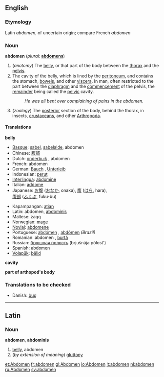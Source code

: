 {{Wikisource1911Enc|Abdomen}}
==English==

===Etymology===
Latin ''abdomen'', of uncertain origin; compare French ''abdomen''

===Noun===
'''abdomen'''  (''plural:'' '''[[abdomens]]''')
# (''anatomy'') The [[belly]], or that part of the body between the [[thorax]] and the [[pelvis]].
# The cavity of the belly, which is lined by the [[peritoneum]], and contains the stomach, [[bowels]], and other [[viscera]]. In man, often restricted to the part between the [[diaphragm]] and the [[commencement]] of the pelvis, the [[remainder]] being called the [[pelvic]] cavity.
#:''He was all bent over complaining of pains in the abdomen.''
# (''zoology'') The [[posterior]] section of the body, behind the thorax, in insects, [[crustaceans]], and other [[Arthropoda]].

====Translations====

'''belly'''
{{top}}
*[[Basque]]: [[sabel]], [[sabelalde]], abdomen
*Chinese: [[腹部]]
*Dutch: [[onderbuik]] {{m}}, abdomen {{n}}
*French: abdomen {{m}}
*German: [[Bauch]] {{m}}, [[Unterleib]] {{m}}
*Indonesian: [[perut]]
*[[Interlingua]]: [[abdomine]]
*Italian: [[addome]] {{m}}
*Japanese: [[お腹]] ([[おなか]], onaka), [[腹]] ([[はら]], hara),<br>[[腹部]] ([[ふくぶ]], fuku-bu)
{{mid}}
*Kapampangan: [[atian]]
*Latin: abdomen, [[abdominis]]
*Maltese: żaqq
*Norwegian: [[mage#Norwegian|mage]]
*[[Novial]]: [[abdomene]]
*Portuguese: [[abdómen]] {{m}}, [[abdômen]] {{m}} ''(Brazil)''
*Romanian: abdomen {{n}}, [[burtă]] {{f}}
*Russian: [[брюшная полость]] {{f}} (brjušnája pólost') 
*Spanish: abdomen {{m}}
*[[Volapük]]: [[bälid]]
{{bottom}}

'''cavity'''
{{top}}
{{mid}}
{{bottom}}

'''part of arthopod's body'''
{{top}}
{{mid}}
{{bottom}}

===Translations to be checked===
*Danish: [[bug]] {{c}}

----

==Latin==
===Noun===
'''abdomen''', '''abdominis'''

#[[belly]], abdomen
#(''by extension of meaning'') [[gluttony]]

[[et:Abdomen]]
[[fr:abdomen]]
[[gl:Abdomen]]
[[io:Abdomen]]
[[it:abdomen]]
[[nl:abdomen]]
[[ru:Abdomen]]
[[sv:abdomen]]